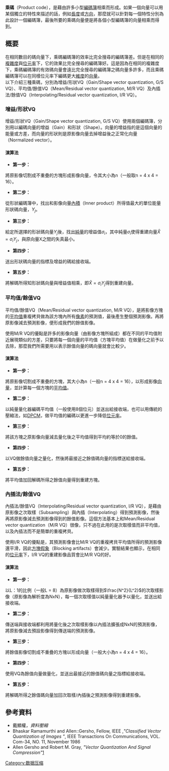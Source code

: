 {{multiple issues|
{{no footnotes|time=2015-07-01T09:32:55+00:00}}
{{refimprove|time=2015-07-01T09:32:55+00:00}}
}}
'''乘碼'''（Product code），是藉由許多小型[[編碼簿|編碼簿]]相乘而形成。如果一個向量可以用某個獨立的特性來描述的話，例如[[長度|長度]]或[[方向|方向]]，那麼就可以針對每一個特性分別為此設計一個編碼簿，最後所要的乘碼向量便是將各個小型編碼簿的向量相乘而得到。

== 概要 ==
在相同數目的碼向量下，乘碼編碼簿的效率比完全搜尋的編碼簿差。但是在相同的[[複雜度|複雜度]]與[[位元率|位元率]]下，它的效果比完全搜尋的編碼簿好。這是因為在相同的複雜度下，乘碼編碼簿的有效碼向量會遠比完全搜尋的編碼簿之碼向量多許多，而且乘碼編碼簿可以在同樣位元率下編碼更大[[維度|維度]]的[[向量|向量]]。
<br />
以下介紹三種乘碼，分別為增益/形狀VQ（Gain/Shape vector quantization, G/S VQ）、平均值/餘值VQ（Mean/Residual vector quantization, M/R VQ）及內插法/餘值VQ（Interpolating/Residual vector quantization, I/R VQ）。

=== 增益/形狀VQ ===
增益/形狀VQ（Gain/Shape vector quantization, G/S VQ）使用兩個編碼簿，分別用以編碼向量的增益（Gain）和形狀（Shape）。向量的增益指的是這個向量的能量或方差，而向量的形狀則是原影像向量去掉增益後之正常化向量（Normalized vector）。

==== 演算法 ====
*'''第一步：'''
將原影像切割成不重疊的方塊形成影像向量，令其大小為n（一般取n = 4 x 4 = 16）。

*'''第二步：'''
從形狀編碼簿中，找出和影像向量[[內積|內積]]（Inner product）所得值最大的單位能量形狀碼向量，<math>Y_j</math>。

*'''第三步：'''
給定所選擇的形狀碼向量<math>Y_j</math>後，找出[[純量|純量]]的增益值<math>{\sigma_i}</math>，其中純量<math>{\sigma_i}</math>使得重建向量<math>\hat{X} = {\sigma_i}Y_j</math>，與原向量X之間的失真最小。

*'''第四步：'''
送出形狀碼向量的指標及增益的碼給接收端。

*'''第五步：'''
將解碼所得知形狀碼向量與增益值相乘，即<math>\hat{X} = {\sigma_i}Y_j</math>得到重建向量。

=== 平均值/餘值VQ ===
平均值/餘值VQ（Mean/Residual vector quantization, M/R VQ），是將影像方塊的[[平均值|平均值]]重複拷貝做為該方塊內所有[[像素|像素]]的預測值，最後產生整個預測影像。再將原影像減去預測影像，便形成我們的餘值影像。

使用M/R VQ的優點是許多的影像向量（由影像方塊所組成）都在不同的平均值附近展現類似的方差，只要將每一個向量的平均值（方塊平均值）在做量化之前予以去除，那麼我們所需要用以表示餘值向量的碼向量就會比較少。

==== 演算法 ====
*'''第一步：'''
將原影像切割成不重疊的方塊，其大小為n（一般n = 4 x 4 = 16），以形成影像[[向量|向量]]，並計算每一個方塊的[[平均值|平均值]]。

*'''第二步：'''
以純量量化器編碼平均值（一般使用8個位元）並送出給接收端，也可以用傳統的壓縮法，如[[DPCM|DPCM]]，做平均值的編碼以更進一步降低[[位元率|位元率]]。

*'''第三步：'''
將該方塊之原影像向量減去量化後之平均值得到平均約等於0的餘值。

*'''第四步：'''
以VQ做餘值向量之量化，然後將最接近之餘值碼向量的指標送給接收端。

*'''第五步：'''
將平均值加回解碼所得之餘值向量得到重建方塊。

=== 內插法/餘值VQ ===
內插法/餘值VQ（Interpolating/Residual vector quantization, I/R VQ），是藉由原影像之次取樣（Subsampling）與內插（Interpolating）得到預測影像，然後再將原影像減去預測影像得到的餘值影像。這個方法基本上和Mean/Residual vector quantization（M/R VQ）很像，只不過在此用的是次取樣值而非平均值，以及內插法而不是簡單的重複拷貝。

使用I/R VQ的優點是，其預測影像會比M/R VQ的重複拷貝平均值所得的預測影像還平滑，因此[[方塊假象|方塊假象]]（Blocking artifacts）會減少。實驗結果也顯示，在相同的[[位元率|位元率]]下，I/R VQ的重建影像品質會比M/R VQ的好。

==== 演算法 ====
*'''第一步：'''
以L：1的比例（一般L = 8）為原影像做次取樣得到<math>\frac{N^2}{L^2}</math>的次取樣影像（原影像為解析度為NxN），每一個次取樣值以純量量化器予以量化，並送出給接收端。

*'''第二步：'''
傳送端與接收端都利用將量化後之次取樣影像以內插法擴張成NxN的預測影像，將原影像減去預設影像得到傳送端的預測影像。

*'''第三步：'''
將餘值影像切割成不重疊的方塊以形成向量（一般大小為n = 4 x 4 = 16）。

*'''第四步：'''
使用VQ為餘值向量做量化，並送出最接近的餘值碼向量之指標給接收端。

*'''第五步：'''
將解碼所得之餘值碼向量加回次取樣/內插後之預測影像得到重建影像。

== 參考資料 ==
* 戴顯權，''資料壓縮'' 
* Bhaskar Ramamurthi and Allen::Gersho, Fellow, IEEE ,''"Classified Vector Quantization of Images "'', IEEE Transactions On Communications, VOL. Com-34, NO. 11, November 1986
* Allen Gersho and Robert M. Gray, ''"Vector Quantization And Signal Compression"''[https://books.google.com.hk/books?hl=zh-CN&lr=&id=GgnrBwAAQBAJ&oi=fnd&pg=PR13&dq=%22Vector+Quantization+And+Signal+Compression%22&ots=VjyThhh72q&sig=rvly9R6tvgsLqS9z0V8PclTVa0c&redir_esc=y#v=snippet&q=Product%20code&f=false]{{Wayback|url=https://books.google.com.hk/books?hl=zh-CN&lr=&id=GgnrBwAAQBAJ&oi=fnd&pg=PR13&dq=%22Vector+Quantization+And+Signal+Compression%22&ots=VjyThhh72q&sig=rvly9R6tvgsLqS9z0V8PclTVa0c&redir_esc=y#v=snippet&q=Product%20code&f=false |date=20160807093809 }}

[[Category:数据压缩|Category:数据压缩]]
